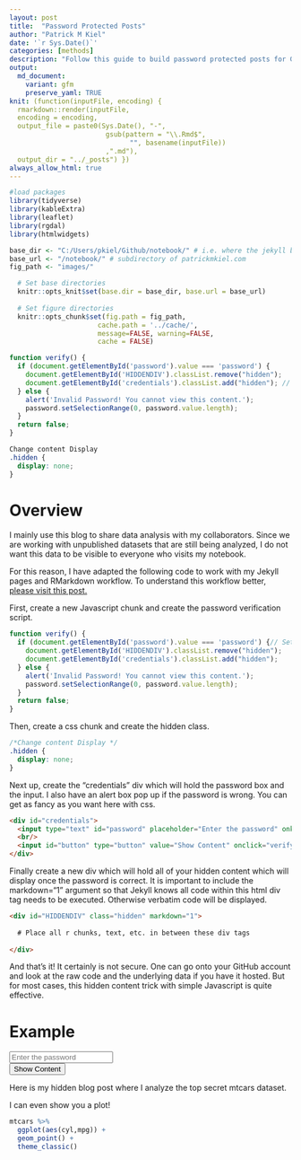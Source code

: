 ```yaml
---
layout: post
title:  "Password Protected Posts"
author: "Patrick M Kiel"
date: '`r Sys.Date()`'
categories: [methods]
description: "Follow this guide to build password protected posts for GitHub Pages hosted Jekyll blogs using this simple Javascript code."
output:
  md_document:
    variant: gfm
    preserve_yaml: TRUE
knit: (function(inputFile, encoding) {
  rmarkdown::render(inputFile, 
  encoding = encoding, 
  output_file = paste0(Sys.Date(), "-",
                        gsub(pattern = "\\.Rmd$",
                              "", basename(inputFile))
                        ,".md"), 
  output_dir = "../_posts") })
always_allow_html: true
---
```


```r
#load packages
library(tidyverse)
library(kableExtra)
library(leaflet)
library(rgdal)
library(htmlwidgets)

base_dir <- "C:/Users/pkiel/Github/notebook/" # i.e. where the jekyll blog is on the hard drive.
base_url <- "/notebook/" # subdirectory of patrickmkiel.com
fig_path <- "images/"

  # Set base directories
  knitr::opts_knit$set(base.dir = base_dir, base.url = base_url)
  
  # Set figure directories
  knitr::opts_chunk$set(fig.path = fig_path,
                      cache.path = '../cache/',
                      message=FALSE, warning=FALSE,
                      cache = FALSE)
```

```js
function verify() {
  if (document.getElementById('password').value === 'password') {
    document.getElementById('HIDDENDIV').classList.remove("hidden"); 
    document.getElementById('credentials').classList.add("hidden"); // Hide the div containing the credentials
  } else {
    alert('Invalid Password! You cannot view this content.');
    password.setSelectionRange(0, password.value.length);
  }
  return false;
}
```

```css
Change content Display
.hidden {
  display: none;
}
```

# Overview
I mainly use this blog to share data analysis with my collaborators. Since we are working with unpublished datasets that are still being analyzed, I do not want this data to be visible to everyone who visits my notebook.

For this reason, I have adapted the following code to work with my Jekyll pages and RMarkdown workflow. To understand this workflow better, [please visit this post.](https://patrickmkiel.com/notebook/methods/RMarkdown2Jekyll/)

First, create a new Javascript chunk and create the password verification script.

```js
function verify() {
  if (document.getElementById('password').value === 'password') {// Set the desired password here
    document.getElementById('HIDDENDIV').classList.remove("hidden"); 
    document.getElementById('credentials').classList.add("hidden"); 
  } else {
    alert('Invalid Password! You cannot view this content.');
    password.setSelectionRange(0, password.value.length);
  }
  return false;
}
```

Then, create a css chunk and create the hidden class.

```css
/*Change content Display */ 
.hidden {
  display: none;
}
```

Next up, create the "credentials" div which will hold the password box and the input. I also have an alert box pop up if the password is wrong. You can get as fancy as you want here with css.

```html
<div id="credentials">
  <input type="text" id="password" placeholder="Enter the password" onkeydown="if (event.keyCode == 13) verify()" />
  <br/>
  <input id="button" type="button" value="Show Content" onclick="verify()" />
</div>
```

Finally create a new div which will hold all of your hidden content which will display once the password is correct. It is important to include the markdown="1" argument so that Jekyll knows all code within this html div tag needs to be executed. Otherwise verbatim code will be displayed.

```html
<div id="HIDDENDIV" class="hidden" markdown="1">
  
  # Place all r chunks, text, etc. in between these div tags
  
</div>
```

And that's it! It certainly is not secure. One can go onto your GitHub account and look at the raw code and the underlying data if you have it hosted. But for most cases, this hidden content trick with simple Javascript is quite effective.

# Example

<!-- The password box -->
<div id="credentials">
  <input type="text" id="password" placeholder="Enter the password" onkeydown="if (event.keyCode == 13) verify()" />
  <br/>
  <input id="button" type="button" value="Show Content" onclick="verify()" />
</div>

<!-- The content we want to show after password -->
<div id="HIDDENDIV" class="hidden" markdown="1">

Here is my hidden blog post where I analyze the top secret mtcars dataset.

I can even show you a plot! 
```r
mtcars %>%
  ggplot(aes(cyl,mpg)) +
  geom_point() +
  theme_classic()
```
</div>
